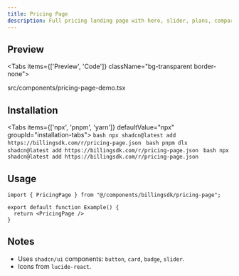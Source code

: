 ---
title: Pricing Page
description: Full pricing landing page with hero, slider, plans, comparison table and footer.
---

## Preview

<Tabs items={['Preview', 'Code']} className="bg-transparent border-none">
  <Tab value="Preview" className="border-none bg-transparent p-0 mt-3">
    <PreviewComponents registryName="pricing-page">
      <PricingPageDemo />
    </PreviewComponents>
  </Tab>

  <Tab value="Code" className="mt-3">
    <include cwd lang="tsx" meta='title="src/components/pricing-page-demo.tsx"'>src/components/pricing-page-demo.tsx</include>
  </Tab>

</Tabs>

## Installation

<Tabs items={['npx', 'pnpm', 'yarn']} defaultValue="npx" groupId="installation-tabs">
  <Tab value="npx">
    ```bash
    npx shadcn@latest add https://billingsdk.com/r/pricing-page.json
    ```
  </Tab>
  <Tab value="pnpm">
    ```bash
    pnpm dlx shadcn@latest add https://billingsdk.com/r/pricing-page.json
    ```
  </Tab>
  <Tab value="yarn">
    ```bash
    npx shadcn@latest add https://billingsdk.com/r/pricing-page.json
    ```
  </Tab>
</Tabs>

## Usage

```tsx
import { PricingPage } from "@/components/billingsdk/pricing-page";

export default function Example() {
  return <PricingPage />
}
```

## Notes

- Uses `shadcn/ui` components: `button`, `card`, `badge`, `slider`.
- Icons from `lucide-react`.


